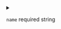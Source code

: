 
<details>
<summary>

`name` <span class="config-field-required">required</span> <span class="config-field-type">string</span> 

</summary>

Name specifies the name of the DevSpace project and uniquely identifies a project.
DevSpace will not allow multiple active projects with the same name in the same Kubernetes namespace.

</details>
